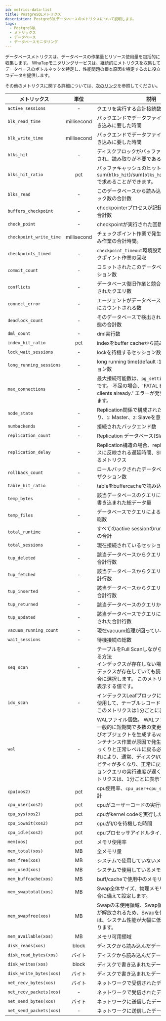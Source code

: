 ```yaml
---
id: metrics-data-list
title: PostgreSQLメトリクス
description: PostgreSQLデータベースのメトリクスについて説明します。
tags:
  - PostgreSQL
  - メトリックス
  - データベース
  - データベースモニタリング
---
```



<Note product='PostgreSQL' link='../postgresql-v1/metrics-data-list' />

データベースメトリクスは、データベースの作業量とリソース使用量を包括的に収集します。 WhaTapモニタリングサービスは、継続的にメトリクスを収集してデータベースのボトルネックを特定し、性能問題の根本原因を特定するのに役立つデータを提供します。

その他のメトリクスに関する詳細については、[次のリンク](https://www.postgresql.org/docs)を参照してください。

| メトリックス                  |      単位     | 説明                                                                                                                                                                                                        | カテゴリ        |
| ----------------------- | :---------: | --------------------------------------------------------------------------------------------------------------------------------------------------------------------------------------------------------- | ----------- |
| `active_sessions`       |      -      | クエリを実行する合計接続数                                                                                                                                                                                             | Connection  |
| `blk_read_time`         | millisecond | バックエンドでデータファイルのブロックを書き込みに要した時間                                                                                                                                                                            | I/O         |
| `blk_write_time`        | millisecond | バックエンドでデータファイルのブロックを書き込みに要した時間                                                                                                                                                                            | I/O         |
| `blks_hit`              |      -      | ディスクブロックがバッファキャッシュ内で検出され、読み取りが不要である合計回数                                                                                                                                                                   | I/O         |
| `blks_hit_ratio`        |     pct     | バッファキャッシュのヒット率を意味します。 sum(`blks_hit`)/sum(`blks_hit`+`blks_read`)\*100で求めることができます。                                                                                                                        | I/O         |
| `blks_read`             |      -      | このデータベースから読み込まれたディスクブロック数の合計数                                                                                                                                                                             | I/O         |
| `buffers_checkpoint`    |      -      | checkpointerプロセスが記録されたバッファの合計数                                                                                                                                                                            | Info        |
| `check_point`           |      -      | checkpointが実行された回数                                                                                                                                                                                        | Troughput   |
| `checkpoint_write_time` | millisecond | チェックポイント作業で発生したディスク書き込み作業の合計時間。                                                                                                                                                                           | Troughput   |
| `checkpoints_timed`     |      -      | `checkpoint_timeout`環境設定値に基づくチェックポイント作業の回収                                                                                                                                                                | Troughput   |
| `commit_count`          |      -      | コミットされたこのデータベースのトランザクション数                                                                                                                                                                                 | Troughput   |
| `conflicts`             |      -      | データベース復旧作業と競合エラーでキャンセルされたクエリ数                                                                                                                                                                             | Troughput   |
| `connect_error`         |      -      | エージェントがデータベース接続に失敗した場合にカウントされる数                                                                                                                                                                           | Connection  |
| `deadlock_count`        |      -      | そのデータベースで検出されたデッドロック状態の合計数                                                                                                                                                                                | Performance |
| `dml_count`             |      -      | dml実行数                                                                                                                                                                                                    | Troughput   |
| `index_hit_ratio`       |     pct     | indexをbuffer cacheから読み込んだ割合                                                                                                                                                                               | Performance |
| `lock_wait_sessions`    |      -      | lockを待機するセッション数                                                                                                                                                                                           | Performance |
| `long_running_sessions` |      -      | long running time(default :10秒)以上のセッション数                                                                                                                                                                  | Performance |
| `max_connections`       |      -      | 最大接続可能数は、`pg_settings`に設定された値です。 不足の場合、'FATAL ERROR: too many clients already.' エラーが発生する可能性があります。                                                                                                         | Info        |
| `node_state`            |      -      | Replication関係で構成されたデータベースであり、`1`: Master、`2`: Slaveを意味する                                                                                                                                                  | Info        |
| `numbackends`           |      -      | 接続されたバックエンド数                                                                                                                                                                                              | Info        |
| `replication_count`     |      -      | Replication データベース(Slave)のカウント                                                                                                                                                                            | Performance |
| `replication_delay`     |      -      | Replication構造の場合、replicationデータベースに反映される遅延時間、Slave DBで測定されるメトリクス                                                                                                                                          | Performance |
| `rollback_count`        |      -      | ロールバックされたデータベースの合計トランザクション数                                                                                                                                                                               | Performance |
| `table_hit_ratio`       |      -      | tableをbuffercacheで読み込んだ割合                                                                                                                                                                                 | Performance |
| `temp_bytes`            |      -      | 該当データベースのクエリによる一時ファイルに書き込まれた総データ量                                                                                                                                                                         | Performance |
| `temp_files`            |      -      | データベースでクエリによる生成されたファイル総数                                                                                                                                                                                  | Performance |
| `total_runtime`         |      -      | すべてのactive sessionのruntime(elapse time)の合計                                                                                                                                                                | Performance |
| `total_sessions`        |      -      | 現在接続されているセッションの総数                                                                                                                                                                                         | Connection  |
| `tup_deleted`           |      -      | 該当データベースからクエリによって削除された合計行数                                                                                                                                                                                | Troughput   |
| `tup_fetched`           |      -      | 該当データベースからクエリに読み込まれた合計行数                                                                                                                                                                                  | Troughput   |
| `tup_inserted`          |      -      | 該当データベースからクエリによって挿入された合計行数                                                                                                                                                                                | Troughput   |
| `tup_returned`          |      -      | 該当データベースのクエリから戻された行数                                                                                                                                                                                      | Troughput   |
| `tup_updated`           |      -      | 該当データベースでクエリによってアップデートされた合計行数                                                                                                                                                                             | Troughput   |
| `vacuum_running_count`  |      -      | 現在vacuum処理が回っているプロセス数                                                                                                                                                                                     | Performance |
| `wait_sessions`         |      -      | 待機接続の総数                                                                                                                                                                                                   | Performance |
| `seq_scan`              |      -      | テーブルをFull Scanしながらレコードを読み取る方法<br/>インデックスが存在しない場合、または、インデックスが存在していても読み取り範囲が広い場合に選択します。 このメトリクスは、1分ごとに表示する値です。                                                                                              | Performance |
| `idx_scan`              |      -      | インデックスLeafブロックに保存されたキーを使用して、テーブルレコードにアクセスすると、このメトリクスは1分ごとに表示する値です。                                                                                                                                        | Performance |
| `wal`                   |      -      | WALファイル個数。 WALファイル数の急増は、一般的に短期間で多数の変更や一時テーブルおよびオブジェクトを生成するvacuumと類似したメンテナンス作業が原因で発生します。 これはゆっくりと正常レベルに戻る必要があります。 これにより、通常、ディスクI/OとCPUのアクティビティが多くなり、正常に戻るまでアプリケーションクエリの実行速度が遅くなります。 このメトリクスは、1分ごとに表示する値です。 | Performance |
| `cpu(xos2)`             |     pct     | cpu使用率、`cpu_user`+`cpu_sys`+`cpu_iowait`の合計                                                                                                                                                               | XOS         |
| `cpu_user(xos2)`        |     pct     | cpuがユーザーコードの実行に費やした時間                                                                                                                                                                                     | XOS         |
| `cpu_sys(xos2)`         |     pct     | cpuがkernel codeを実行した時間                                                                                                                                                                                    | XOS         |
| `cpu_iowait(xos2)`      |     pct     | cpuがI/Oを待機した時間                                                                                                                                                                                            | XOS         |
| `cpu_idle(xos2)`        |     pct     | cpuプロセッサアイドルタイム                                                                                                                                                                                           | XOS         |
| `mem(xos)`              |     pct     | メモリ使用率                                                                                                                                                                                                    | XOS         |
| `mem_total(xos)`        |      MB     | 全メモリ量                                                                                                                                                                                                     | XOS         |
| `mem_free(xos)`         |      MB     | システムで使用していないメモリ量                                                                                                                                                                                          | XOS         |
| `mem_used(xos)`         |      MB     | システムで使用しているメモリ量                                                                                                                                                                                           | XOS         |
| `mem_buffcache(xos)`    |      MB     | buff/cacheで使用中のメモリ量                                                                                                                                                                                       | XOS         |
| `mem_swaptotal(xos)`    |      MB     | Swap全体サイズ、物理メモリが不足している場合に備えて設定します。                                                                                                                                                                        | XOS         |
| `mem_swapfree(xos)`     |      MB     | Swapの未使用領域、Swap領域はディスク領域が解放されるため、Swapを使用している場合は、システム性能が大幅に低下する可能性があります。                                                                                                                                   | XOS         |
| `mem_available(xos)`    |      MB     | メモリ可用領域                                                                                                                                                                                                   | XOS         |
| `disk_reads(xos)`       |    block    | ディスクから読み込んだデータの量                                                                                                                                                                                          | XOS         |
| `disk_read_bytes(xos)`  |     バイト     | ディスクから読み込んだデータの量                                                                                                                                                                                          | XOS         |
| `disk_writes(xos)`      |    block    | ディスクで書き込まれたデータの量                                                                                                                                                                                          | XOS         |
| `disk_write_bytes(xos)` |     バイト     | ディスクで書き込まれたデータの量                                                                                                                                                                                          | XOS         |
| `net_recv_bytes(xos)`   |     バイト     | ネットワークで受信されたデータの量                                                                                                                                                                                         | XOS         |
| `net_recv_packets(xos)` |      -      | ネットワークで受信されたデータパケットの数                                                                                                                                                                                     | XOS         |
| `net_send_bytes(xos)`   |     バイト     | ネットワークに送信したデータの量                                                                                                                                                                                          | XOS         |
| `net_send_packets(xos)` |      -      | ネットワークに送信したデータパケットの数                                                                                                                                                                                      | XOS         |
